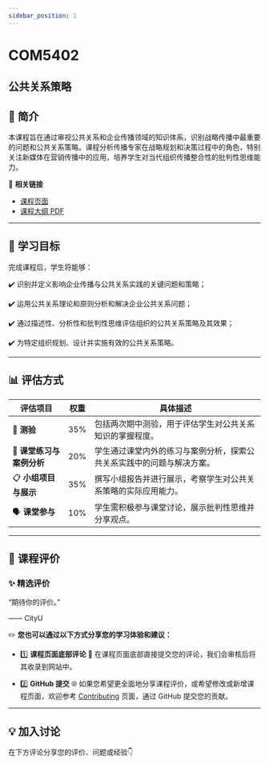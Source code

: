 ```yaml
---
sidebar_position: 1
---
```


# COM5402
## 公共关系策略

## **📘 简介**
本课程旨在通过审视公共关系和企业传播领域的知识体系，识别战略传播中最重要的问题和公共关系策略。课程分析传播专家在战略规划和决策过程中的角色，特别关注新媒体在营销传播中的应用，培养学生对当代组织传播整合性的批判性思维能力。

🔗 **相关链接**
- [课程页面](https://www.cityu.edu.hk/catalogue/pg/202425/course/COM5402.htm)
- [课程大纲 PDF](https://www.cityu.edu.hk/catalogue/pg/202425/course/COM5402.pdf)

---

## **🎯 学习目标**

完成课程后，学生将能够：

✔️ 识别并定义影响企业传播与公共关系实践的关键问题和策略；

✔️ 运用公共关系理论和原则分析和解决企业公共关系问题；

✔️ 通过描述性、分析性和批判性思维评估组织的公共关系策略及其效果；

✔️ 为特定组织规划、设计并实施有效的公共关系策略。

---

## **📊 评估方式**

| **评估项目**          | **权重** | **具体描述**                                                                                       |
|----------------------|---------|---------------------------------------------------------------------------------------------------|
| 📝 **测验**            | 35%     | 包括两次期中测验，用于评估学生对公共关系知识的掌握程度。                                                 |
| 📑 **课堂练习与案例分析** | 20%     | 学生通过课堂内外的练习与案例分析，探索公共关系实践中的问题与解决方案。                                       |
| 📋 **小组项目与展示**   | 35%     | 撰写小组报告并进行展示，考察学生对公共关系策略的实际应用能力。                                              |
| 🗣️ **课堂参与**         | 10%     | 学生需积极参与课堂讨论，展示批判性思维并分享观点。                                                      |

---

## **💬 课程评价**

### ✨ **精选评价**
<div className={commentStyles.commentBox}>
    <p className={commentStyles.commentText}>
        “期待你的评价。”
    </p>
    <p className={commentStyles.commentAuthor}>—— CityU</p>
</div>

✏️ **您也可以通过以下方式分享您的学习体验和建议：**

- 1️⃣ **课程页面底部评论**
💬 在课程页面底部直接提交您的评论，我们会审核后将其收录到网站中。

- 2️⃣ **GitHub 提交**
🌐 如果您希望更全面地分享课程评价，或希望修改或新增课程页面，欢迎参考 [Contributing](https://penjc.github.io/CityU/contributing) 页面，通过 GitHub 提交您的贡献。

---

## **💡 加入讨论**

在下方评论分享您的评价、问题或经验👇
<Utterances />
